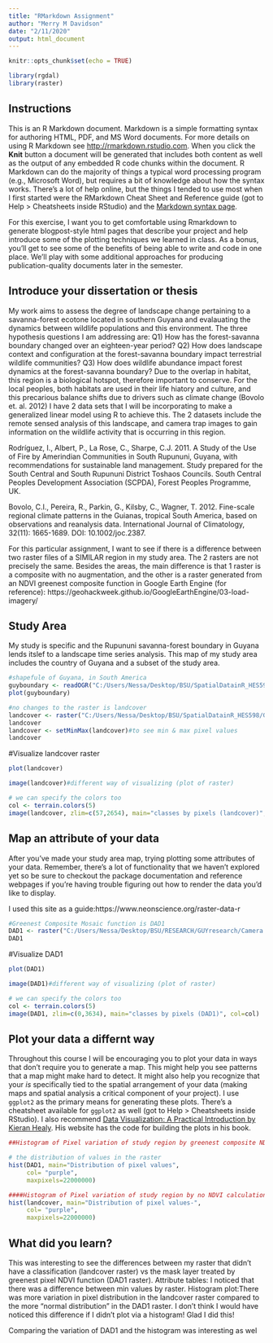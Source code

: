 ```yaml
---
title: "RMarkdown Assignment"
author: "Merry M Davidson"
date: "2/11/2020"
output: html_document
---
```


```r
knitr::opts_chunk$set(echo = TRUE)

library(rgdal)
library(raster)
```

## Instructions

This is an R Markdown document. Markdown is a simple formatting syntax for authoring HTML, PDF, and MS Word documents. For more details on using R Markdown see <http://rmarkdown.rstudio.com>.
When you click the **Knit** button a document will be generated that includes both content as well as the output of any embedded R code chunks within the document. R Markdown can do the majority of things a typical word processing program (e.g., Microsoft Word), but requires a bit of knowledge about how the syntax works. There's a lot of help online, but the things I tended to use most when I first started were the RMarkdown Cheat Sheet and Reference guide (got to Help > Cheatsheets inside RStudio) and the [Markdown syntax page](https://daringfireball.net/projects/markdown/syntax).

For this exercise, I want you to get comfortable using Rmarkdown to generate blogpost-style html pages that describe your project and help introduce some of the plotting techniques we learned in class. As a bonus, you'll get to see some of the benefits of being able to write and code in one place. We'll play with some additional approaches for producing publication-quality documents later in the semester. 



## Introduce your dissertation or thesis

My work aims to assess the degree of landscape change pertaining to a savanna-forest ecotone located in southern Guyana and evalauating the dynamics between wildlife populations and this environment. The three hypothesis questions I am addressing are: Q1) How has the forest-savanna boundary changed over an eighteen-year period? Q2) How does landscape context and configuration at the forest-savanna boundary impact terrestrial wildlife communities? Q3) How does wildlife abundance impact forest dynamics at the forest-savanna boundary?
Due to the overlap in habitat, this region is a biological hotspot, therefore important to conserve. For the local peoples, both habitats are used in their life hiatory and culture, and this precarious balance shifts due to drivers such as climate change (Bovolo et. al. 2012)
I have 2 data sets that I will be incorporating to make a generalized linear model using R to achieve this. The 2 datasets include the remote sensed analysis of this landscape, and camera trap images to gain information on the wildlife activity that is occurring in this region. 

Rodríguez, I., Albert, P., La Rose, C., Sharpe, C.J. 2011. A Study of the Use of Fire by Amerindian Communities in South Rupununi, Guyana, with recommendations for sustainable land management. Study prepared for the South Central and South Rupununi District Toshaos Councils. South Central Peoples Development Association (SCPDA), Forest Peoples Programme, UK.

Bovolo, C.I., Pereira, R., Parkin, G., Kilsby, C., Wagner, T. 2012. Fine-scale regional climate patterns in the Guianas, tropical South America, based on observations and reanalysis data. International Journal of Climatology, 32(11): 1665-1689. DOI: 10.1002/joc.2387.

For this particular assignment, I want to see if there is a difference between two raster files of a SIMILAR region in my study area. The 2 rasters are not precisely the same. Besides the areas, the main difference is that 1 raster is a composite with no augmentation, and the other is a raster generated from an NDVI greenest composite function in Google Earth Engine (for reference): https://geohackweek.github.io/GoogleEarthEngine/03-load-imagery/

## Study Area

My study is specific and the Rupununi savanna-forest boundary in Guyana lends itslef to a landscape time series analysis. This map of my study area includes the country of Guyana and a subset of the study area. 

```r
#shapefule of Guyana, in South America
guyboundary <- readOGR("C:/Users/Nessa/Desktop/BSU/SpatialDatainR_HES598/GUYdata/GUY_adm/GUY_adm1.shp")
plot(guyboundary)

```

```r
#no changes to the raster is landcover
landcover <- raster("C:/Users/Nessa/Desktop/BSU/SpatialDatainR_HES598/GUYdata/GUY_adm/subset2.tif") 
landcover
landcover <- setMinMax(landcover)#to see min & max pixel values
landcover

```
#Visualize landcover raster
```r
plot(landcover)
```

```r
image(landcover)#different way of visualizing (plot of raster)
```


```r
# we can specify the colors too
col <- terrain.colors(5)
image(landcover, zlim=c(57,2654), main="classes by pixels (landcover)", col=col)
```



## Map an attribute of your data

After you've made your study area map, trying plotting some attributes of your data. Remember, there's a lot of functionality that we haven't explored yet so be sure to checkout the package documentation and reference webpages if you're having trouble figuring out how to render the data you'd like to display.

I used this site as a guide:https://www.neonscience.org/raster-data-r

```r
#Greenest Composite Mosaic function is DAD1
DAD1 <- raster("C:/Users/Nessa/Desktop/BSU/RESEARCH/GUYresearch/Camera trap/DAD1/DadAnalysis/GreenCompositeYear2015_DAD.tif")
DAD1

```

#Visualize DAD1
```r
plot(DAD1)
```




```r

image(DAD1)#different way of visualizing (plot of raster)
```

```r
# we can specify the colors too
col <- terrain.colors(5)
image(DAD1, zlim=c(0,3634), main="classes by pixels (DAD1)", col=col)
```



## Plot your data a differnt way

Throughout this course I will be encouraging you to plot your data in ways that don't require you to generate a map. This might help you see patterns that a map might make hard to detect. It might also help you recognize that your _is_ specifically tied to the spatial arrangement of your data (making maps and spatial analysis a critical component of your project). I use `ggplot2` as the primary means for generating these plots. There's a cheatsheet available for `ggplot2` as well (got to Help > Cheatsheets inside RStudio). I also recommend [Data Visualization: A Practical Introduction by Kieran Healy](https://socviz.co). His website has the code for building the plots in his book.

```r
##Histogram of Pixel variation of study region by greenest composite NDVI

# the distribution of values in the raster
hist(DAD1, main="Distribution of pixel values", 
     col= "purple", 
     maxpixels=22000000)

```

```r
####Histogram of Pixel variation of study region by no NDVI calculation
hist(landcover, main="Distribution of pixel values-", 
     col= "purple", 
     maxpixels=22000000)
```


## What did you learn?

This was interesting to see the differences between my raster that didn't have a classification (landcover raster) vs the mask layer treated by greenest pixel NDVI function (DAD1 raster). Attribute tables: I noticed that there was a difference between min values by raster. Histogram plot:There was more variation in pixel distribution in the landcover raster compared to the more "normal distribution" in the DAD1 raster. I don't think I would have noticed this difference if I didn't plot via a histogram! Glad I did this!

Comparing the variation of DAD1 and the histogram was interesting as wel
